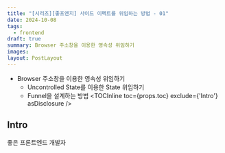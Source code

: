 ```yaml
---
title: "[시리즈][좋프엔지] 사이드 이펙트를 위임하는 방법 - 01"
date: 2024-10-08
tags:
  - frontend
draft: true
summary: Browser 주소창을 이용한 영속성 위임하기
images: 
layout: PostLayout
---
```


- Browser 주소창을 이용한 영속성 위임하기
  - Uncontrolled State를 이용한 State 위임하기
  - Funnel을 설계하는 방법
<TOCInline toc={props.toc} exclude={'Intro'} asDisclosure />

## Intro

좋은 프론트엔드 개발자
